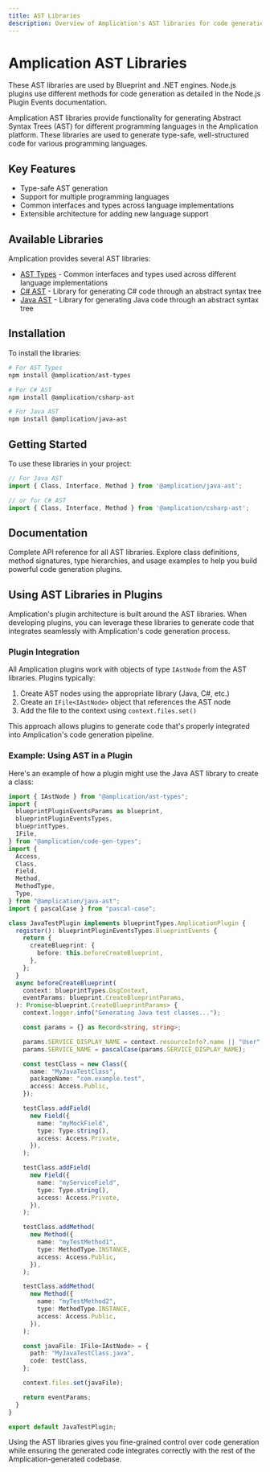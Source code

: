 ```yaml
---
title: AST Libraries
description: Overview of Amplication's AST libraries for code generation
---
```


# Amplication AST Libraries

<Note>
These AST libraries are used by Blueprint and .NET engines. Node.js plugins use different methods for code generation as detailed in the Node.js Plugin Events documentation.
</Note>

Amplication AST libraries provide functionality for generating Abstract Syntax Trees (AST) for different programming languages in the Amplication platform. These libraries are used to generate type-safe, well-structured code for various programming languages.

## Key Features

* Type-safe AST generation
* Support for multiple programming languages
* Common interfaces and types across language implementations
* Extensible architecture for adding new language support

## Available Libraries

Amplication provides several AST libraries:

- [AST Types](/plugin-development/ast-types) - Common interfaces and types used across different language implementations
- [C# AST](/plugin-development/csharp-ast) - Library for generating C# code through an abstract syntax tree
- [Java AST](/plugin-development/java-ast) - Library for generating Java code through an abstract syntax tree

## Installation

To install the libraries:

```bash
# For AST Types
npm install @amplication/ast-types

# For C# AST
npm install @amplication/csharp-ast

# For Java AST
npm install @amplication/java-ast
```

## Getting Started

To use these libraries in your project:

```typescript
// For Java AST
import { Class, Interface, Method } from '@amplication/java-ast';

// or for C# AST
import { Class, Interface, Method } from '@amplication/csharp-ast';
```

## Documentation

<Card horizontal title="AST Libraries API Documentation" icon="link" href="https://amplication.github.io/ast-types/">
  Complete API reference for all AST libraries. Explore class definitions, method signatures, type hierarchies, and usage examples to help you build powerful code generation plugins.
</Card>

## Using AST Libraries in Plugins

Amplication's plugin architecture is built around the AST libraries. When developing plugins, you can leverage these libraries to generate code that integrates seamlessly with Amplication's code generation process.

### Plugin Integration

All Amplication plugins work with objects of type `IAstNode` from the AST libraries. Plugins typically:

1. Create AST nodes using the appropriate library (Java, C#, etc.)
2. Create an `IFile<IAstNode>` object that references the AST node
3. Add the file to the context using `context.files.set()`

This approach allows plugins to generate code that's properly integrated into Amplication's code generation pipeline.

### Example: Using AST in a Plugin

Here's an example of how a plugin might use the Java AST library to create a class:

```typescript
import { IAstNode } from "@amplication/ast-types";
import {
  blueprintPluginEventsParams as blueprint,
  blueprintPluginEventsTypes,
  blueprintTypes,
  IFile,
} from "@amplication/code-gen-types";
import {
  Access,
  Class,
  Field,
  Method,
  MethodType,
  Type,
} from "@amplication/java-ast";
import { pascalCase } from "pascal-case";

class JavaTestPlugin implements blueprintTypes.AmplicationPlugin {
  register(): blueprintPluginEventsTypes.BlueprintEvents {
    return {
      createBlueprint: {
        before: this.beforeCreateBlueprint,
      },
    };
  }
  async beforeCreateBlueprint(
    context: blueprintTypes.DsgContext,
    eventParams: blueprint.CreateBlueprintParams,
  ): Promise<blueprint.CreateBlueprintParams> {
    context.logger.info("Generating Java test classes...");

    const params = {} as Record<string, string>;

    params.SERVICE_DISPLAY_NAME = context.resourceInfo?.name || "User";
    params.SERVICE_NAME = pascalCase(params.SERVICE_DISPLAY_NAME);

    const testClass = new Class({
      name: "MyJavaTestClass",
      packageName: "com.example.test",
      access: Access.Public,
    });

    testClass.addField(
      new Field({
        name: "myMockField",
        type: Type.string(),
        access: Access.Private,
      }),
    );

    testClass.addField(
      new Field({
        name: "myServiceField",
        type: Type.string(),
        access: Access.Private,
      }),
    );

    testClass.addMethod(
      new Method({
        name: "myTestMethod1",
        type: MethodType.INSTANCE,
        access: Access.Public,
      }),
    );

    testClass.addMethod(
      new Method({
        name: "myTestMethod2",
        type: MethodType.INSTANCE,
        access: Access.Public,
      }),
    );

    const javaFile: IFile<IAstNode> = {
      path: "MyJavaTestClass.java",
      code: testClass,
    };

    context.files.set(javaFile);

    return eventParams;
  }
}

export default JavaTestPlugin;

```

Using the AST libraries gives you fine-grained control over code generation while ensuring the generated code integrates correctly with the rest of the Amplication-generated codebase. 